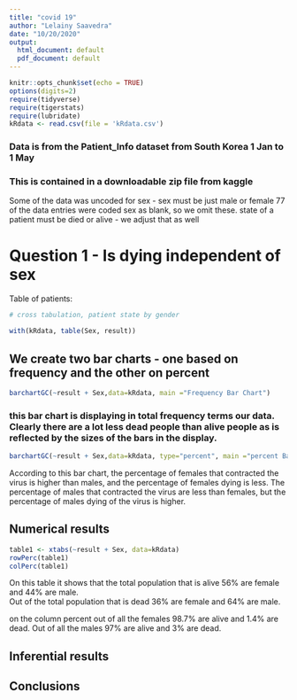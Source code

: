 ```yaml
---
title: "covid 19"
author: "Lelainy Saavedra"
date: "10/20/2020"
output:
  html_document: default
  pdf_document: default
---
```


```r
knitr::opts_chunk$set(echo = TRUE)
options(digits=2)
require(tidyverse)
require(tigerstats)
require(lubridate)
kRdata <- read.csv(file = 'kRdata.csv')
```
### Data is from the Patient_Info dataset from South Korea 1 Jan to 1 May 
### This is contained in a downloadable zip file from kaggle

Some of the data was uncoded for sex - sex must be just male or female
77 of the data entries were coded sex  as blank, so we omit these.
state of a patient must be died or alive - we adjust that as well   
  
# Question 1 - Is dying independent of sex




Table of patients:
```r

# cross tabulation, patient state by gender

with(kRdata, table(Sex, result))

```

## We create two bar charts - one based on frequency and the other on percent

```r
barchartGC(~result + Sex,data=kRdata, main ="Frequency Bar Chart")
```

  
### this bar chart is displaying in total frequency terms our data.  Clearly there are a lot less dead people than alive people as is reflected by the sizes of the bars in the display.  


```r
barchartGC(~result + Sex,data=kRdata, type="percent", main ="percent Bar Chart")
```

According to this bar chart, the percentage of females that contracted the virus is higher than males, and the percentage of females dying is less. The percentage of males that contracted the virus are less than females, but the percentage of males dying of the virus is higher.
  
## Numerical results
```r
table1 <- xtabs(~result + Sex, data=kRdata)
rowPerc(table1)
colPerc(table1)
```
On this table it shows that the total population that is alive 56% are female and 44% are male.  
Out of the total population that is dead 36% are female and 64% are male.  

on the column percent out of all the females 98.7% are alive and 1.4% are dead.
Out of all the males 97% are alive and 3% are dead.  


## Inferential results 




## Conclusions

